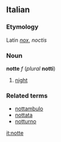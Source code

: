 ==Italian==
===Etymology===
Latin ''[[nox]]'', ''noctis''
===Noun===
'''notte''' ''f'' (''plural'' '''notti''')

#[[night]]

===Related terms===
*[[nottambulo]]
*[[nottata]]
*[[notturno]]

[[it:notte]]